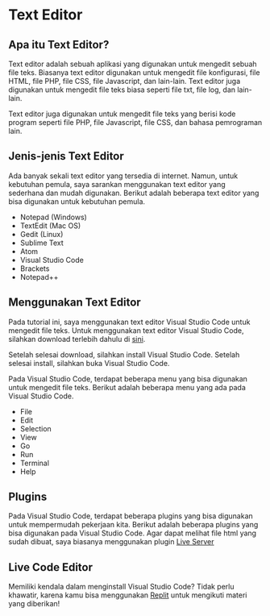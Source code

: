 # Text Editor

## Apa itu Text Editor?

Text editor adalah sebuah aplikasi yang digunakan untuk mengedit sebuah file teks. Biasanya text editor digunakan untuk mengedit file konfigurasi, file HTML, file PHP, file CSS, file Javascript, dan lain-lain. Text editor juga digunakan untuk mengedit file teks biasa seperti file txt, file log, dan lain-lain.

Text editor juga digunakan untuk mengedit file teks yang berisi kode program seperti file PHP, file Javascript, file CSS, dan bahasa pemrograman lain.

## Jenis-jenis Text Editor

Ada banyak sekali text editor yang tersedia di internet. Namun, untuk kebutuhan pemula, saya sarankan menggunakan text editor yang sederhana dan mudah digunakan. Berikut adalah beberapa text editor yang bisa digunakan untuk kebutuhan pemula.

- Notepad (Windows)
- TextEdit (Mac OS)
- Gedit (Linux)
- Sublime Text
- Atom
- Visual Studio Code
- Brackets
- Notepad++

## Menggunakan Text Editor

Pada tutorial ini, saya menggunakan text editor Visual Studio Code untuk mengedit file teks. Untuk menggunakan text editor Visual Studio Code, silahkan download terlebih dahulu di [sini](code.visualstudio.com/download).

Setelah selesai download, silahkan install Visual Studio Code. Setelah selesai install, silahkan buka Visual Studio Code.

Pada Visual Studio Code, terdapat beberapa menu yang bisa digunakan untuk mengedit file teks. Berikut adalah beberapa menu yang ada pada Visual Studio Code.

- File
- Edit
- Selection
- View
- Go
- Run
- Terminal
- Help

## Plugins

Pada Visual Studio Code, terdapat beberapa plugins yang bisa digunakan untuk mempermudah pekerjaan kita. Berikut adalah beberapa plugins yang bisa digunakan pada Visual Studio Code.
Agar dapat melihat file html yang sudah dibuat, saya biasanya menggunakan plugin [Live Server](https://marketplace.visualstudio.com/items?itemName=ritwickdey.LiveServer)

## Live Code Editor

Memiliki kendala dalam menginstall Visual Studio Code? Tidak perlu khawatir, karena kamu bisa menggunakan [Replit](https://replit.com/) untuk mengikuti materi yang diberikan!
